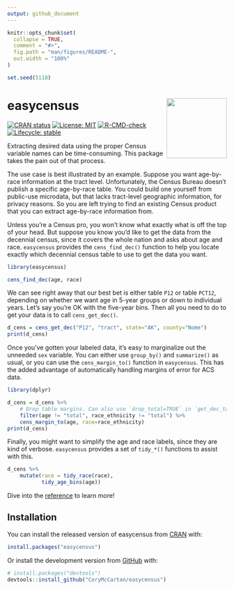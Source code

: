 ```yaml
---
output: github_document
---
```


<!-- README.md is generated from README.Rmd. Please edit that file -->

```r
knitr::opts_chunk$set(
  collapse = TRUE,
  comment = "#>",
  fig.path = "man/figures/README-",
  out.width = "100%"
)

set.seed(5118)
```

# **easycensus** <a href="https://corymccartan.com/easycensus/"><img src="man/figures/logo.png" align="right" height="138" /></a>

<!-- badges: start -->
[![CRAN status](https://www.r-pkg.org/badges/version/easycensus)](https://CRAN.R-project.org/package=easycensus)
[![License: MIT](https://img.shields.io/badge/License-MIT-yellow.svg)](https://opensource.org/license/mit/)
[![R-CMD-check](https://github.com/CoryMcCartan/easycensus/actions/workflows/R-CMD-check.yaml/badge.svg)](https://github.com/CoryMcCartan/easycensus/actions/workflows/R-CMD-check.yaml)
[![Lifecycle: stable](https://img.shields.io/badge/lifecycle-stable-brightgreen.svg)](https://lifecycle.r-lib.org/articles/stages.html#stable)
<!-- badges: end -->

Extracting desired data using the proper Census variable names can be time-consuming.
This package takes the pain out of that process.

The use case is best illustrated by an example.
Suppose you want age-by-race information at the tract level.
Unfortunately, the Census Bureau doesn't publish a specific age-by-race table.
You could build one yourself from public-use microdata, but that lacks tract-level geographic information, for privacy reasons.
So you are left trying to find an existing Census product that you can extract age-by-race information from.

Unless you're a Census pro, you won't know what exactly what is off the top of your head.
But suppose you know you'd like to get the data from the decennial census, since it covers the whole nation and asks about age and race.
`easycensus` provides the `cens_find_dec()` function to help you locate exactly which decennial census table to use to get the data you want.

```r
library(easycensus)

cens_find_dec(age, race)
```

We can see right away that our best bet is either table `P12` or table `PCT12`, depending on whether we want age in 5-year groups or down to individual years.
Let's say you're OK with the five-year bins.
Then all you need to do to get your data is to call `cens_get_dec()`.

```r
d_cens = cens_get_dec("P12", "tract", state="AK", county="Nome")
print(d_cens)
```

Once you've gotten your labeled data, it's easy to marginalize out the unneeded `sex` variable.
You can either use `group_by()` and `summarize()` as usual, or you can use the `cens_margin_to()` function in `easycensus`.
This has the added advantage of automatically handling margins of error for ACS data.

```r
library(dplyr)

d_cens = d_cens %>%
    # Drop table margins. Can also use `drop_total=TRUE` in `get_dec_table()`
    filter(age != "total", race_ethnicity != "total") %>%
    cens_margin_to(age, race=race_ethnicity)
print(d_cens)
```

Finally, you might want to simplify the age and race labels, since they are kind of verbose.
`easycensus` provides a set of `tidy_*()` functions to assist with this.

```r
d_cens %>%
    mutate(race = tidy_race(race),
           tidy_age_bins(age))
```

Dive into the [reference](https://corymccartan.com/easycensus/reference/) to learn more!

## Installation

You can install the released version of easycensus from [CRAN](https://CRAN.R-project.org) with:

``` r
install.packages("easycensus")
```

Or install the development version from [GitHub](https://github.com/) with:

``` r
# install.packages("devtools")
devtools::install_github("CoryMcCartan/easycensus")
```
